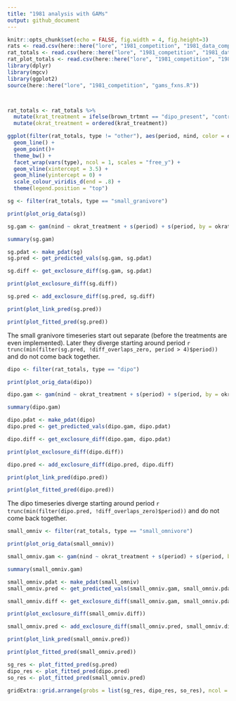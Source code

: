 ```yaml
---
title: "1981 analysis with GAMs"
output: github_document
---
```


```r
knitr::opts_chunk$set(echo = FALSE, fig.width = 4, fig.height=3)
rats <- read.csv(here::here("lore", "1981_competition", "1981_data_complete.csv"), stringsAsFactors = F)
rat_totals <- read.csv(here::here("lore", "1981_competition", "1981_data_statevars.csv"), stringsAsFactors = F)
rat_plot_totals <- read.csv(here::here("lore", "1981_competition", "1981_data_plot_totals.csv"), stringsAsFactors = F)
library(dplyr)
library(mgcv)
library(ggplot2)
source(here::here("lore", "1981_competition", "gams_fxns.R"))



rat_totals <- rat_totals %>%
  mutate(krat_treatment = ifelse(brown_trtmnt == "dipo_present", "control", "exclosure")) %>%
  mutate(okrat_treatment = ordered(krat_treatment))

```

```r

ggplot(filter(rat_totals, type != "other"), aes(period, nind, color = okrat_treatment)) +
  geom_line() +
  geom_point()+
  theme_bw() +
  facet_wrap(vars(type), ncol = 1, scales = "free_y") +
  geom_vline(xintercept = 3.5) +
  geom_hline(yintercept = 0) +
  scale_colour_viridis_d(end = .8) +
  theme(legend.position = "top")

```

```r
sg <- filter(rat_totals, type == "small_granivore")

print(plot_orig_data(sg))

sg.gam <- gam(nind ~ okrat_treatment + s(period) + s(period, by = okrat_treatment), data = sg, family = poisson, method = "REML")

summary(sg.gam)

sg.pdat <- make_pdat(sg)
sg.pred <- get_predicted_vals(sg.gam, sg.pdat)

sg.diff <- get_exclosure_diff(sg.gam, sg.pdat)

print(plot_exclosure_diff(sg.diff))

sg.pred <- add_exclosure_diff(sg.pred, sg.diff)

print(plot_link_pred(sg.pred))

print(plot_fitted_pred(sg.pred))

```

The small granivore timeseries start out separate (before the treatments are even implemented). Later they diverge starting around period `r trunc(min(filter(sg.pred, !diff_overlaps_zero, period > 4)$period))` and do not come back together.

```r
dipo <- filter(rat_totals, type == "dipo")

print(plot_orig_data(dipo))

dipo.gam <- gam(nind ~ okrat_treatment + s(period) + s(period, by = okrat_treatment), data = dipo, family = poisson, method = "REML")

summary(dipo.gam)

dipo.pdat <- make_pdat(dipo)
dipo.pred <- get_predicted_vals(dipo.gam, dipo.pdat)

dipo.diff <- get_exclosure_diff(dipo.gam, dipo.pdat)

print(plot_exclosure_diff(dipo.diff))

dipo.pred <- add_exclosure_diff(dipo.pred, dipo.diff)

print(plot_link_pred(dipo.pred))

print(plot_fitted_pred(dipo.pred))


```

The dipo timeseries diverge starting around period `r trunc(min(filter(dipo.pred, !diff_overlaps_zero)$period))` and do not come back together.



```r
small_omniv <- filter(rat_totals, type == "small_omnivore")

print(plot_orig_data(small_omniv))

small_omniv.gam <- gam(nind ~ okrat_treatment + s(period) + s(period, by = okrat_treatment), data = small_omniv, family = poisson, method = "REML")

summary(small_omniv.gam)

small_omniv.pdat <- make_pdat(small_omniv)
small_omniv.pred <- get_predicted_vals(small_omniv.gam, small_omniv.pdat)

small_omniv.diff <- get_exclosure_diff(small_omniv.gam, small_omniv.pdat)

print(plot_exclosure_diff(small_omniv.diff))

small_omniv.pred <- add_exclosure_diff(small_omniv.pred, small_omniv.diff)

print(plot_link_pred(small_omniv.pred))

print(plot_fitted_pred(small_omniv.pred))


```

```r

sg_res <- plot_fitted_pred(sg.pred)
dipo_res <- plot_fitted_pred(dipo.pred)
so_res <- plot_fitted_pred(small_omniv.pred)

gridExtra::grid.arrange(grobs = list(sg_res, dipo_res, so_res), ncol = 1)
```